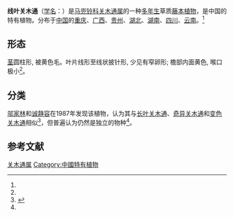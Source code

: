 {{Speciesbox
| status = 
| status_system = 
| image =
| genus = Isotrema
| species = neolongifolium
| authority = (J. L. Wu & Z. L. Yang) X. X. Zhu, S. Liao & J. S. Ma,
| synonyms = 
* 线叶马兜铃 ''Aristolochia neolongifolia'' J. L. Wu & Z. L. Yang
| synonyms_ref = <ref name="biods.2019183">{{cite journal |last1=Xinxin |first1=Zhu |last2=Jun |first2=Wang |last3=Shuai |first3=Liao |last4=Jinshuang |first4=Ma |title=Synopsis of Aristolochia L. and Isotrema Raf. (Aristolochiaceae) in China |journal=Biodiversity Science |date=2019-10-20 |volume=27 |issue=10 |pages=1143 |doi=10.17520/biods.2019183}}</ref>
}}

'''线叶关木通'''（[[学名|学名]]：{{lang|la|''Isotrema neolongifolium''}}）是[[马兜铃科|马兜铃科]][[关木通属|关木通属]]的一种[[多年生|多年生]]草质[[藤本植物|藤本植物]]，是中国的特有植物。分布于[[中国|中国]]的[[重庆|重庆]]、[[广西|广西]]、[[贵州|贵州]]、[[湖北|湖北]]、[[湖南|湖南]]、[[四川|四川]]、[[云南|云南]]。<ref name="biods.2019183" />

==形态==
[[茎|茎]]圆柱形, 被黄色毛。叶片线形至线状披针形, 少见有窄卵形; 檐部内面黄色, 喉口极小<ref name="biods.2019183" />。

==分类==
[[邬家林|邬家林]]和[[诚静容|诚静容]]在1987年发现该植物，认为其与[[长叶关木通|长叶关木通]]、[[奇异关木通|奇异关木通]]和[[变色关木通|变色关木通]]相似<ref>{{cite journal |author1=邬家林 |coauthors=诚静容 |title=四川马兜铃属新植物 |journal=植物科学学报 |date=1987 |volume=5 |issue=3 |pages=219-225 |url=http://www.whzwxyj.cn/CN/abstract/abstract833.shtml |accessdate=2020-11-30}}</ref>，但普遍认为仍然是独立的物种<ref name="biods.2019183" />。

==参考文献==
{{reflist}}

{{Taxonbar|from=Q89020158}}
[[Category:关木通属|关木通属]]
[[Category:中國特有植物|Category:中國特有植物]]
{{植物小作品}}